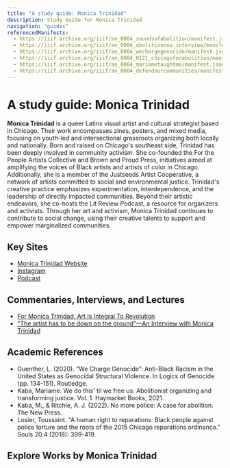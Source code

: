 ```yaml
---
title: "A study guide: Monica Trinidad"
description: Study Guide for Monica Trinidad
navigation: "guides"
referencedManifests:
  - https://iiif.archive.org/iiif/an_0004_soundsofabolition/manifest.json
  - https://iiif.archive.org/iiif/an_0004_abolitionnow_interview/manifest.json
  - https://iiif.archive.org/iiif/an_0004_wechargegenocide/manifest.json
  - https://iiif.archive.org/iiif/an_0004_0121_chicagoforabolition/manifest.json
  - https://iiif.archive.org/iiif/an_0004_mariametaughtme/manifest.json
  - https://iiif.archive.org/iiif/an_0004_defendourcommunities/manifest.json
---
```


# A study guide: Monica Trinidad
**Monica Trinidad** is a queer Latinx visual artist and cultural strategist based in Chicago. Their work encompasses zines, posters, and mixed media, focusing on youth-led and intersectional grassroots organizing both locally and nationally. Born and raised on Chicago's southeast side, Trinidad has been deeply involved in community activism. She co-founded the For the People Artists Collective and Brown and Proud Press, initiatives aimed at amplifying the voices of Black artists and artists of color in Chicago. Additionally, she is a member of the Justseeds Artist Cooperative, a network of artists committed to social and environmental justice. Trinidad's creative practice emphasizes experimentation, interdependence, and the leadership of directly impacted communities. Beyond their artistic endeavors, she co-hosts the Lit Review Podcast, a resource for organizers and activists. Through her art and activism, Monica Trinidad continues to contribute to social change, using their creative talents to support and empower marginalized communities.

## Key Sites
- [Monica Trinidad Website](https://web.archive.org/web/20250629141311/https://www.monicatrinidad.com/)
- [Instagram](https://web.archive.org/web/20240818111625/https://www.instagram.com/accounts/login/?next=https%3A%2F%2Fwww.instagram.com%2Fitsmonicatrinidad%2F&is_from_rle)
- [Podcast](https://web.archive.org/web/20250620004500/https://www.thelitreview.org/)

## Commentaries, Interviews, and Lectures
- [For Monica Trinidad, Art Is Integral To Revolution](https://web.archive.org/web/20240426223728/https://vocalo.org/chi-sounds-like-monica-trinidad/)
- ["The artist has to be down on the ground”—An Interview with Monica Trinidad](https://web.archive.org/web/20240426223728/https://vocalo.org/chi-sounds-like-monica-trinidad/)

## Academic References

- Guenther, L. (2020). “We Charge Genocide”: Anti-Black Racism in the United States as Genocidal Structural Violence. In Logics of Genocide (pp. 134-151). Routledge.
- Kaba, Mariame. We do this' til we free us: Abolitionist organizing and transforming justice. Vol. 1. Haymarket Books, 2021.
- Kaba, M., & Ritchie, A. J. (2022). No more police: A case for abolition. The New Press.
- Losier, Toussaint. "A human right to reparations: Black people against police torture and the roots of the 2015 Chicago reparations ordinance." Souls 20.4 (2018): 399-419.

## Explore Works by Monica Trinidad

<ReferencedItems />
